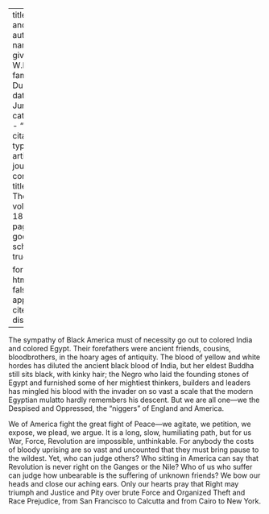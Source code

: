 
---
title: 'Egypt and India'
author:
  - name:
      given: W.E.B.
      family: Du Bois
date: Jun. 1919
categories: 
  - ""
citation: 
  type: article-journal
  container-title: The Crisis
  volume: 18
  issue: 2
  page: 62
google-scholar: true

format:
  html:
    toc: false
    appendix-cite-as: display
---


The sympathy of Black America must of necessity go out to colored India and colored Egypt. Their forefathers were ancient friends, cousins, bloodbrothers, in the hoary ages of antiquity. The blood of yellow and white hordes has diluted the ancient black blood of India, but her eldest Buddha still sits black, with kinky hair; the Negro who laid the founding stones of Egypt and furnished some of her mightiest thinkers, builders and leaders has mingled his blood with the invader on so vast a scale that the modern Egyptian mulatto hardly remembers his descent. But we are all one---we the Despised and Oppressed, the "niggers" of England and America.

We of America fight the great fight of Peace---we agitate, we petition, we expose, we plead, we argue. It is a long, slow, humiliating path, but for us War, Force, Revolution are impossible, unthinkable. For anybody the costs of bloody uprising are so vast and uncounted that they must bring pause to the wildest. Yet, who can judge others? Who sitting in America can say that Revolution is never right on the Ganges or the Nile? Who of us who suffer can judge how unbearable is the suffering of unknown friends? We bow our heads and close our aching ears. Only our hearts pray that Right may triumph and Justice and Pity over brute Force and Organized Theft and Race Prejudice, from San Francisco to Calcutta and from Cairo to New York.

